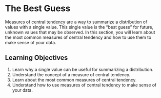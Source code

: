 # The Best Guess

Measures of central tendency are a way to summarize a distribution of values with a single value. This single value is the "best guess" for future, unknown values that may be observed. In this section, you will learn about the most common measures of central tendency and how to use them to make sense of your data.

## Learning Objectives

1. Learn why a single value can be useful for summarizing a distribution.
2. Understand the concept of a measure of central tendency.
3. Learn about the most common measures of central tendency.
4. Understand how to use measures of central tendency to make sense of your data.

